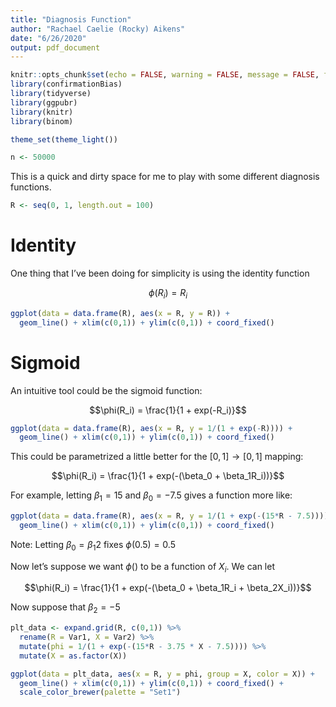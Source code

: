 ```yaml
---
title: "Diagnosis Function"
author: "Rachael Caelie (Rocky) Aikens"
date: "6/26/2020"
output: pdf_document
---
```


```r
knitr::opts_chunk$set(echo = FALSE, warning = FALSE, message = FALSE, fig.align = "center")
library(confirmationBias)
library(tidyverse)
library(ggpubr)
library(knitr)
library(binom)

theme_set(theme_light())

n <- 50000
```


This is a quick and dirty space for me to play with some different diagnosis functions.

```r
R <- seq(0, 1, length.out = 100)
```

# Identity

One thing that I've been doing for simplicity is using the identity function

$$\phi(R_i) = R_i$$
```r
ggplot(data = data.frame(R), aes(x = R, y = R)) +
  geom_line() + xlim(c(0,1)) + ylim(c(0,1)) + coord_fixed()
```

# Sigmoid

An intuitive tool could be the sigmoid function:

$$\phi(R_i) = \frac{1}{1 + exp(-R_i)}$$

```r
ggplot(data = data.frame(R), aes(x = R, y = 1/(1 + exp(-R)))) +
  geom_line() + xlim(c(0,1)) + ylim(c(0,1)) + coord_fixed()
```

This could be parametrized a little better for the $[0,1] \rightarrow [0,1]$ mapping:

$$\phi(R_i) = \frac{1}{1 + exp(-(\beta_0 + \beta_1R_i))}$$

For example, letting $\beta_1 = 15$ and $\beta_0 = -7.5$ gives a function more like:

```r
ggplot(data = data.frame(R), aes(x = R, y = 1/(1 + exp(-(15*R - 7.5))))) +
  geom_line() + xlim(c(0,1)) + ylim(c(0,1)) + coord_fixed()
```

Note: Letting $\beta_0 = {\beta_1}{2}$ fixes $\phi(0.5) = 0.5$

Now let's suppose we want $\phi()$ to be a function of $X_i$. We can let

$$\phi(R_i) = \frac{1}{1 + exp(-(\beta_0 + \beta_1R_i + \beta_2X_i))}$$

Now suppose that $\beta_2 = -5$

```r
plt_data <- expand.grid(R, c(0,1)) %>%
  rename(R = Var1, X = Var2) %>%
  mutate(phi = 1/(1 + exp(-(15*R - 3.75 * X - 7.5)))) %>%
  mutate(X = as.factor(X))

ggplot(data = plt_data, aes(x = R, y = phi, group = X, color = X)) +
  geom_line() + xlim(c(0,1)) + ylim(c(0,1)) + coord_fixed() +
  scale_color_brewer(palette = "Set1")
```

